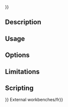 <languages/>
{{UnfinishedDocu{{#translation:}}}}
<translate>

<!--T:9-->
{{Docnav
|[[CAM_DressupDragKnife|DressupDragKnife]]
|[[CAM_DressupRampEntry|DressupRampEntry]]
|[[CAM_Workbench|CAM]]
|IconL=CAM_DressupDragKnife.svg
|IconR=CAM_DressupRampEntry.svg
|IconC=Workbench_CAM.svg
}}

<!--T:1-->
{{GuiCommand
|Name=CAM DressupLeadInOut
|MenuLocation=CAM → Path Dressup → LeadInOut
|Workbenches=[[CAM_Workbench|CAM]]
|SeeAlso=[[CAM_DressupDogbone|CAM DressupDogbone]], [[CAM_DressupTag|CAM DressupTag]], [[CAM_DressupRampEntry|CAM DressupRampEntry]], [[CAM_DressupDragKnife|CAM DressupDragKnife]]
}}

==Description== <!--T:2-->

==Usage== <!--T:4-->

==Options== <!--T:6-->

==Limitations== <!--T:8-->

==Scripting== <!--T:13-->

</translate>
{{Code|code=
Add python code here
}}
<translate>


<!--T:10-->
{{Docnav
|[[CAM_DressupDragKnife|DressupDragKnife]]
|[[CAM_DressupRampEntry|DressupRampEntry]]
|[[CAM_Workbench|CAM]]
|IconL=CAM_DressupDragKnife.svg
|IconR=CAM_DressupRampEntry.svg
|IconC=Workbench_CAM.svg
}}

</translate>
{{CAM_Tools_navi{{#translation:}}}}
External workbenches/fr{{Userdocnavi{{#translation:}}}}